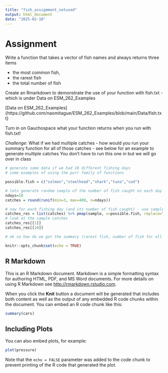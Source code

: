 ```yaml
---
title: "fish_assigmment_notused"
output: html_document
date: "2025-02-10"
---
```

# Assignment 

Write a function that takes a vector of fish names and always returns three items

* the most common fish, 
* the rarest fish
* the total number of fish

Create an Rmarkdown to demonstrate the use of your function with fish.txt - which
is under Data on ESM_262_Examples

[Data on ESM_262_Examples]{https://github.com/naomitague/ESM_262_Examples/blob/main/Data/fish.txt}

Turn in on Gauchospace what your function returns when you run with fish.txt!

*Challenge*: What if we had multiple catches - how would you run your summary function for all of those catches - see below for an example to generate multiple catches
You don't have to run this one in but we will go over in class

```r
# generate some data if we had 10 different fishing days
# some examples of using the purr family of functions

possible.fish = c("salmon","steelhead","shark","tuna","cod")

# lets generate random sample of the number of fish caught on each day
ndays=10
catches = round(runif(min=3, max=400, n=ndays))

# now for each fishing day (and its number of fish caught) - use sample to genreate the fish
catches_res = list(catches) %>% pmap(sample, x=possible.fish, replace=TRUE)
# look at the sample catches
catches_res[[1]]
catches_res[[10]]

# ok so how do we get the summary (rarest fish, number of fish for all catches in catch_res)?

```

```r
knitr::opts_chunk$set(echo = TRUE)
```

## R Markdown

This is an R Markdown document. Markdown is a simple formatting syntax for authoring HTML, PDF, and MS Word documents. For more details on using R Markdown see <http://rmarkdown.rstudio.com>.

When you click the **Knit** button a document will be generated that includes both content as well as the output of any embedded R code chunks within the document. You can embed an R code chunk like this:

```r
summary(cars)
```

## Including Plots

You can also embed plots, for example:

```r
plot(pressure)
```

Note that the `echo = FALSE` parameter was added to the code chunk to prevent printing of the R code that generated the plot.
